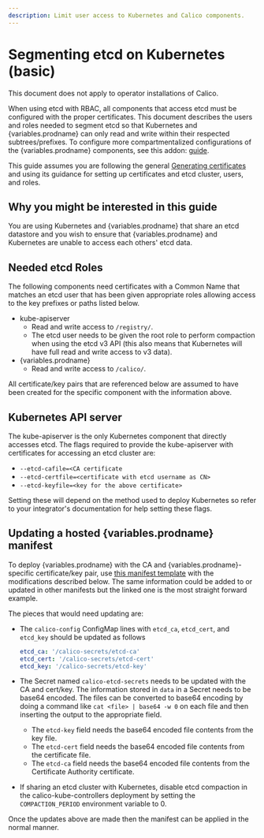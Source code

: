 ```yaml
---
description: Limit user access to Kubernetes and Calico components.
---
```


# Segmenting etcd on Kubernetes (basic)


<Tabs>
<TabItem label="Operator" value="Operator-0">

This document does not apply to operator installations of Calico.

</TabItem>
<TabItem label="Manifest" value="Manifest-1">

When using etcd with RBAC, all components that access etcd must be configured
with the proper certificates. This document describes the users and roles
needed to segment etcd so that Kubernetes and {variables.prodname} can only read and write
within their respected subtrees/prefixes. To configure more compartmentalized
configurations of the {variables.prodname} components, see this addon:
[guide](kubernetes-advanced.mdx).

This guide assumes you are following the general
[Generating certificates](index.mdx) and using its guidance
for setting up certificates and etcd cluster, users, and roles.

## Why you might be interested in this guide

You are using Kubernetes and {variables.prodname} that share an etcd datastore and you wish
to ensure that {variables.prodname} and Kubernetes are unable to access each others' etcd
data.

## Needed etcd Roles

The following components need certificates with a Common Name that matches an
etcd user that has been given appropriate roles allowing access to the key
prefixes or paths listed below.

- kube-apiserver
  - Read and write access to `/registry/`.
  - The etcd user needs to be given the root role to perform compaction when
    using the etcd v3 API (this also means that Kubernetes will have
    full read and write access to v3 data).
- {variables.prodname}
  - Read and write access to `/calico/`.

All certificate/key pairs that are referenced below are assumed to have been
created for the specific component with the information above.

## Kubernetes API server

The kube-apiserver is the only Kubernetes component that directly accesses etcd.
The flags required to provide the kube-apiserver with certificates for
accessing an etcd cluster are:

- `--etcd-cafile=<CA certificate`
- `--etcd-certfile=<certificate with etcd username as CN>`
- `--etcd-keyfile=<key for the above certificate>`

Setting these will depend on the method used to deploy Kubernetes so refer
to your integrator's documentation for help setting these flags.

## Updating a hosted {variables.prodname} manifest

To deploy {variables.prodname} with the CA and {variables.prodname}-specific certificate/key pair,
use [this manifest template]({variables.manifestsUrl}/manifests/calico-etcd.yaml)
with the modifications described below. The same information could be added to
or updated in other manifests but the linked one is the most straight forward
example.

The pieces that would need updating are:

- The `calico-config` ConfigMap lines with `etcd_ca`, `etcd_cert`, and
  `etcd_key` should be updated as follows

  ```yaml
  etcd_ca: '/calico-secrets/etcd-ca'
  etcd_cert: '/calico-secrets/etcd-cert'
  etcd_key: '/calico-secrets/etcd-key'
  ```

- The Secret named `calico-etcd-secrets` needs to be updated with the CA and
  cert/key. The information stored in `data` in a Secret needs to be base64
  encoded. The files can be converted to base64 encoding by doing a command
  like `cat <file> | base64 -w 0` on each file and then inserting the output
  to the appropriate field.

  - The `etcd-key` field needs the base64 encoded file contents from the
    key file.
  - The `etcd-cert` field needs the base64 encoded file contents from the
    certificate file.
  - The `etcd-ca` field needs the base64 encoded file contents from the
    Certificate Authority certificate.

- If sharing an etcd cluster with Kubernetes, disable etcd compaction in the
  calico-kube-controllers deployment by setting the `COMPACTION_PERIOD` environment variable to 0.

Once the updates above are made then the manifest can be applied in the normal manner.

</TabItem>

</Tabs>
